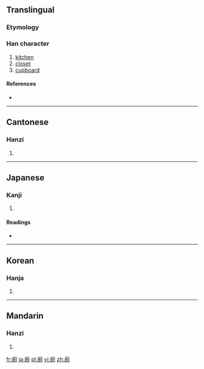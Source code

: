 {{also|厨}}
==Translingual==

===Etymology===
{{Han compound|广|尌|c1=s|c2=p|ls=psc}}

===Han character===
{{Han char|rn=53|rad=广|as=12|sn=15|four=0024<sub>0</sub>|canj=戈土廿戈 (IGTI)}}

# [[kitchen]]
# [[closet]]
# [[cupboard]]

====References====
* {{Han ref|kx=0350.180|dkj=09479|dj=0661.200|hdz=20900.100|uh=5EDA|ud=24282|bh=BC70|bd=48240}}

----

==Cantonese==

===Hanzi===
{{yue-hanzi|jyut=[[ceoi4]], [[cyu4]]|y=cheui4, chyu4|sim=厨}}

# {{defn|lang=yue|sort=广12}}

----

==Japanese==

===Kanji===
{{ja-kanji|grade=|rs=广12}}

# {{defn|lang=ja|sort=广12}}

====Readings====
* {{ja-readings|on=[[ず]] (zu), [[ちゅう]] (chū)|kun=[[くりや]] (kuriya)}}

----

==Korean==

===Hanja===
{{ko-hanja|hangeul=[[주]]|rv=ju|mr=chu}}

# {{defn|lang=ko|sort=广12}}

----

==Mandarin==

===Hanzi===
{{cmn-hanzi|sim=厨|pin=[[chú]] ([[chu2]])|wg=ch'u<sup>2</sup>}}

# {{defn|lang=cmn|sort=广12}}

[[fr:廚]]
[[ja:廚]]
[[pl:廚]]
[[vi:廚]]
[[zh:廚]]